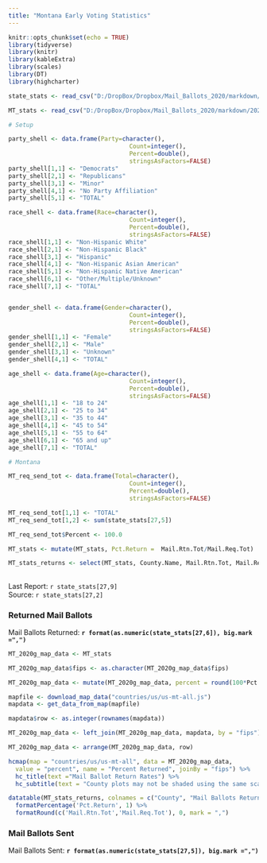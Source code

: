 ```yaml
---
title: "Montana Early Voting Statistics"
---
```

```r
knitr::opts_chunk$set(echo = TRUE)
library(tidyverse)
library(knitr)
library(kableExtra)
library(scales)
library(DT)
library(highcharter)

state_stats <- read_csv("D:/DropBox/Dropbox/Mail_Ballots_2020/markdown/2020G_Early_Vote.csv")

MT_stats <- read_csv("D:/DropBox/Dropbox/Mail_Ballots_2020/markdown/2020G_Early_Vote_MT.csv")

# Setup

party_shell <- data.frame(Party=character(),
                                  Count=integer(),
                                  Percent=double(),
                                  stringsAsFactors=FALSE)
party_shell[1,1] <- "Democrats"
party_shell[2,1] <- "Republicans"
party_shell[3,1] <- "Minor"
party_shell[4,1] <- "No Party Affiliation"
party_shell[5,1] <- "TOTAL"

race_shell <- data.frame(Race=character(),
                                  Count=integer(),
                                  Percent=double(),
                                  stringsAsFactors=FALSE)
race_shell[1,1] <- "Non-Hispanic White"
race_shell[2,1] <- "Non-Hispanic Black"
race_shell[3,1] <- "Hispanic"
race_shell[4,1] <- "Non-Hispanic Asian American"
race_shell[5,1] <- "Non-Hispanic Native American"
race_shell[6,1] <- "Other/Multiple/Unknown"
race_shell[7,1] <- "TOTAL"


gender_shell <- data.frame(Gender=character(),
                                  Count=integer(),
                                  Percent=double(),
                                  stringsAsFactors=FALSE)
gender_shell[1,1] <- "Female"
gender_shell[2,1] <- "Male"
gender_shell[3,1] <- "Unknown"
gender_shell[4,1] <- "TOTAL"

age_shell <- data.frame(Age=character(),
                                  Count=integer(),
                                  Percent=double(),
                                  stringsAsFactors=FALSE)
age_shell[1,1] <- "18 to 24"
age_shell[2,1] <- "25 to 34"
age_shell[3,1] <- "35 to 44"
age_shell[4,1] <- "45 to 54"
age_shell[5,1] <- "55 to 64"
age_shell[6,1] <- "65 and up"
age_shell[7,1] <- "TOTAL"

# Montana

MT_req_send_tot <- data.frame(Total=character(),
                                  Count=integer(),
                                  Percent=double(),
                                  stringsAsFactors=FALSE)

MT_req_send_tot[1,1] <- "TOTAL"
MT_req_send_tot[1,2] <- sum(state_stats[27,5]) 

MT_req_send_tot$Percent <- 100.0

MT_stats <- mutate(MT_stats, Pct.Return =  Mail.Rtn.Tot/Mail.Req.Tot)

MT_stats_returns <- select(MT_stats, County.Name, Mail.Rtn.Tot, Mail.Req.Tot, Pct.Return)

```
## {.tabset}
Last Report: `r state_stats[27,9]`  
Source:  `r state_stats[27,2]`

### Returned Mail Ballots

Mail Ballots Returned: **`r format(as.numeric(state_stats[27,6]), big.mark =",")`**

``` r

MT_2020g_map_data <- MT_stats

MT_2020g_map_data$fips <- as.character(MT_2020g_map_data$fips)

MT_2020g_map_data <- mutate(MT_2020g_map_data, percent = round(100*Pct.Return, digits = 1))

mapfile <- download_map_data("countries/us/us-mt-all.js")
mapdata <- get_data_from_map(mapfile)

mapdata$row <- as.integer(rownames(mapdata))

MT_2020g_map_data <- left_join(MT_2020g_map_data, mapdata, by = "fips")

MT_2020g_map_data <- arrange(MT_2020g_map_data, row)

hcmap(map = "countries/us/us-mt-all", data = MT_2020g_map_data,
  value = "percent", name = "Percent Returned", joinBy = "fips") %>%
  hc_title(text ="Mail Ballot Return Rates") %>%
  hc_subtitle(text = "County plots may not be shaded using the same scale")
```

``` r
datatable(MT_stats_returns, colnames = c("County", "Mail Ballots Returned", "Mail Ballots Sent", "Percent Returned"), rownames = F) %>%
  formatPercentage('Pct.Return', 1) %>%
  formatRound(c('Mail.Rtn.Tot','Mail.Req.Tot'), 0, mark = ",")
```


### Mail Ballots Sent

Mail Ballots Sent: **`r format(as.numeric(state_stats[27,5]), big.mark =",")`**
